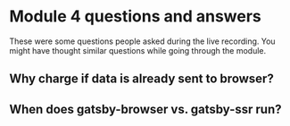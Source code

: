 


# Module 4 questions and answers

These were some questions people asked during the live recording. You might have thought similar questions while going through the module.

## Why charge if data is already sent to browser?

<Vimeo id="399452250" />

## When does gatsby-browser vs. gatsby-ssr run?

<Vimeo id="397711768" />
